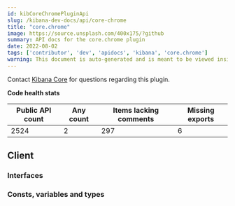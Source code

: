 ```yaml
---
id: kibCoreChromePluginApi
slug: /kibana-dev-docs/api/core-chrome
title: "core.chrome"
image: https://source.unsplash.com/400x175/?github
summary: API docs for the core.chrome plugin
date: 2022-08-02
tags: ['contributor', 'dev', 'apidocs', 'kibana', 'core.chrome']
warning: This document is auto-generated and is meant to be viewed inside our experimental, new docs system. Reach out in #docs-engineering for more info.
---
```




Contact [Kibana Core](https://github.com/orgs/elastic/teams/kibana-core) for questions regarding this plugin.

**Code health stats**

| Public API count  | Any count | Items lacking comments | Missing exports |
|-------------------|-----------|------------------------|-----------------|
| 2524 | 2 | 297 | 6 |

## Client

### Interfaces
<DocDefinitionList data={coreChromeObj.client.interfaces}/>

### Consts, variables and types
<DocDefinitionList data={coreChromeObj.client.misc}/>

